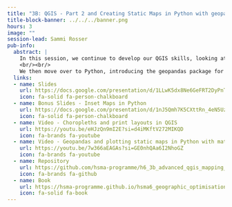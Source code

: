 ```yaml
---
title: "3B: QGIS - Part 2 and Creating Static Maps in Python with geopandas and matplotlib"
title-block-banner: ../../../banner.png
hours: 3
image: ""
session-lead: Sammi Rosser
pub-info:
  abstract: |
    In this session, we continue to develop our QGIS skills, looking at how we can create choropleths in QGIS and then prepare our maps for printing or exporting, adding legends and titles for our end users.
    <br/><br/>
    We then move over to Python, introducing the geopandas package for importing and manipulating spatial data. We then visualise both point and choropleth data using a combination of geopandas and the matplotlib library, enhancing our maps and exploring how we can use features of Python like loops or faceted maps to produce multiple maps from a dataset in a quick and reproducible manner.
  links:
  - name: Slides
    url: https://docs.google.com/presentation/d/1LLwK5dx8Ne6GeFRT2DyPnT2AmpcWRKyt767Nis_lYkU/edit?usp=sharing
    icon: fa-solid fa-person-chalkboard
  - name: Bonus Slides - Inset Maps in Python
    url: https://docs.google.com/presentation/d/1nJ5Qmh7K5CXttRn_4eN5UzcVY5FBXqNiQCXW7BoDQ5s/edit?usp=sharing
    icon: fa-solid fa-person-chalkboard
  - name: Video - Choropleths and print layouts in QGIS
    url: https://youtu.be/eHJzQn9mI2E?si=d4iMKftV272MIKQD
    icon: fa-brands fa-youtube
  - name: Video - Geopandas and plotting static maps in Python with matplotlib
    url: https://youtu.be/7w366aEAGAs?si=GE0nhQAa6I2NhoGZ
    icon: fa-brands fa-youtube
  - name: Repository
    url: https://github.com/hsma-programme/h6_3b_advanced_qgis_mapping_python
    icon: fa-brands fa-github
  - name: Book
    url: https://hsma-programme.github.io/hsma6_geographic_optimisation_and_visualisation_book/
    icon: fa-solid fa-book
---
```

